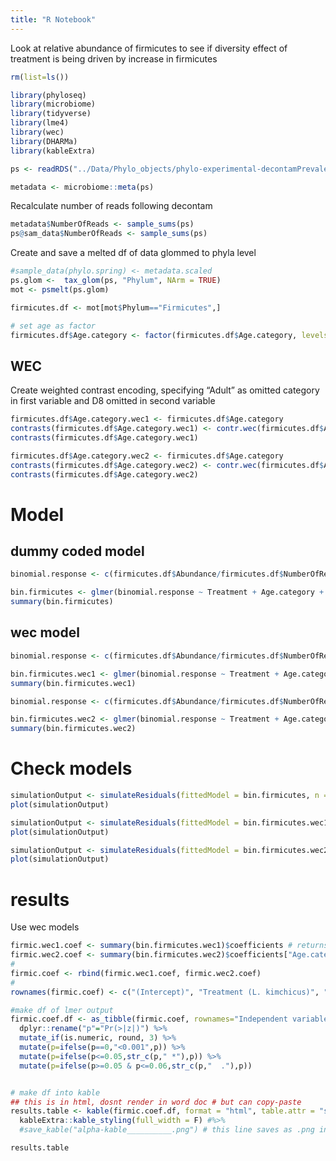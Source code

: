 ```yaml
---
title: "R Notebook"
---
```


Look at relative abundance of firmicutes to see if diversity effect of treatment is being driven by increase in firmicutes

```r
rm(list=ls())
```

```r
library(phyloseq)
library(microbiome)
library(tidyverse)
library(lme4)
library(wec)
library(DHARMa)
library(kableExtra)
```

```r
ps <- readRDS("../Data/Phylo_objects/phylo-experimental-decontamPrevalence.rds")

metadata <- microbiome::meta(ps)
```

Recalculate number of reads following decontam
```r
metadata$NumberOfReads <- sample_sums(ps)
ps@sam_data$NumberOfReads <- sample_sums(ps)
```

Create and save a melted df of data glommed to phyla level
```r
#sample_data(phylo.spring) <- metadata.scaled
ps.glom <-  tax_glom(ps, "Phylum", NArm = TRUE)
mot <- psmelt(ps.glom)

```

```r
firmicutes.df <- mot[mot$Phylum=="Firmicutes",]
```

```r
# set age as factor
firmicutes.df$Age.category <- factor(firmicutes.df$Age.category, levels = c("D8", "D15", "Adult"))
```

## WEC
Create weighted contrast encoding, specifying "Adult" as omitted category in first variable and D8 omitted in second variable
```r
firmicutes.df$Age.category.wec1 <- firmicutes.df$Age.category
contrasts(firmicutes.df$Age.category.wec1) <- contr.wec(firmicutes.df$Age.category, "Adult")
contrasts(firmicutes.df$Age.category.wec1)

firmicutes.df$Age.category.wec2 <- firmicutes.df$Age.category
contrasts(firmicutes.df$Age.category.wec2) <- contr.wec(firmicutes.df$Age.category, "D8")
contrasts(firmicutes.df$Age.category.wec2)
```

# Model

## dummy coded model
```r
binomial.response <- c(firmicutes.df$Abundance/firmicutes.df$NumberOfReads)

bin.firmicutes <- glmer(binomial.response ~ Treatment + Age.category + (1|Site/Nest/Bird.ID), family= binomial, weights = NumberOfReads, data = firmicutes.df)
summary(bin.firmicutes)
```

## wec model
```r
binomial.response <- c(firmicutes.df$Abundance/firmicutes.df$NumberOfReads)

bin.firmicutes.wec1 <- glmer(binomial.response ~ Treatment + Age.category.wec1 + (1|Site/Nest/Bird.ID), family= binomial, weights = NumberOfReads, data = firmicutes.df)
summary(bin.firmicutes.wec1)
```

```r
binomial.response <- c(firmicutes.df$Abundance/firmicutes.df$NumberOfReads)

bin.firmicutes.wec2 <- glmer(binomial.response ~ Treatment + Age.category.wec2 + (1|Site/Nest/Bird.ID), family= binomial, weights = NumberOfReads, data = firmicutes.df)
summary(bin.firmicutes.wec2)
```


# Check models

```r
simulationOutput <- simulateResiduals(fittedModel = bin.firmicutes, n = 250)
plot(simulationOutput)
```

```r
simulationOutput <- simulateResiduals(fittedModel = bin.firmicutes.wec1, n = 250)
plot(simulationOutput)
```

```r
simulationOutput <- simulateResiduals(fittedModel = bin.firmicutes.wec2, n = 250)
plot(simulationOutput)
```

# results

Use wec models
```r
firmic.wec1.coef <- summary(bin.firmicutes.wec1)$coefficients # returns summary table for wec1 model omitting adult
firmic.wec2.coef <- summary(bin.firmicutes.wec2)$coefficients["Age.category.wec2Adult",] #gets adult estimates
# 
firmic.coef <- rbind(firmic.wec1.coef, firmic.wec2.coef)
# 
rownames(firmic.coef) <- c("(Intercept)", "Treatment (L. kimchicus)", "Age (D8)","Age (D15)", "Age (Adult)")

#make df of lmer output
firmic.coef.df <- as_tibble(firmic.coef, rownames="Independent variables") %>%
  dplyr::rename("p"="Pr(>|z|)") %>% 
  mutate_if(is.numeric, round, 3) %>%
  mutate(p=ifelse(p==0,"<0.001",p)) %>% 
  mutate(p=ifelse(p<=0.05,str_c(p," *"),p)) %>%
  mutate(p=ifelse(p>=0.05 & p<=0.06,str_c(p,"  ."),p))


# make df into kable
## this is in html, dosnt render in word doc # but can copy-paste
results.table <- kable(firmic.coef.df, format = "html", table.attr = "style = \"color: black;\"") %>%
  kableExtra::kable_styling(full_width = F) #%>%
  #save_kable("alpha-kable__________.png") # this line saves as .png in Reports/

results.table
```

